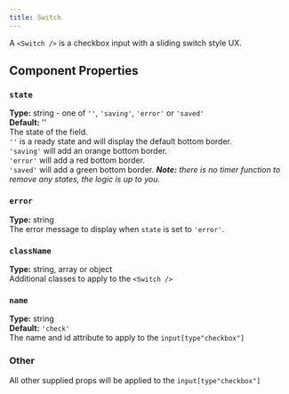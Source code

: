 ```yaml
---
title: Switch
---
```


<SwitchDemo />

A `<Switch />` is a checkbox input with a sliding switch style UX.

## Component Properties

### `state`
**Type:** string - one of `''`, `'saving'`, `'error'` or `'saved'`<br />
**Default:** ''<br />
The state of the field.<br />
`''` is a ready state and will display the default bottom border.<br />
`'saving'` will add an orange bottom border.<br />
`'error'` will add a red bottom border.<br />
`'saved'` will add a green bottom border.
_**Note:** there is no timer function to remove any states, the logic is up to you._

### `error`
**Type:** string<br />
The error message to display when `state` is set to `'error'`.

### `className`
**Type:** string, array or object<br />
Additional classes to apply to the `<Switch />`

### `name`
**Type:** string<br />
**Default:** `'check'`<br />
The name and id attribute to apply to the `input[type"checkbox"]`

### Other
All other supplied props will be applied to the `input[type"checkbox"]`
